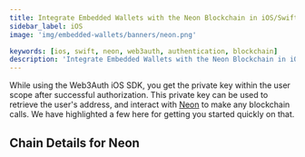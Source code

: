 ```yaml
---
title: Integrate Embedded Wallets with the Neon Blockchain in iOS/Swift Applications
sidebar_label: iOS
image: 'img/embedded-wallets/banners/neon.png'

keywords: [ios, swift, neon, web3auth, authentication, blockchain]
description: 'Integrate Embedded Wallets with the Neon Blockchain in iOS/Swift Applications | Embedded Wallets'
---
```



While using the Web3Auth iOS SDK, you get the private key within the user scope after successful authorization. This private key can be used to retrieve the user's address, and interact with [Neon](https://ethereum.org/) to make any blockchain calls. We have highlighted a few here for getting you started quickly on that.

## Chain Details for Neon

<ChainDetailsNeon />

<EVMInteraction />
